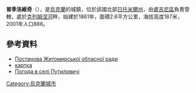 {{coord|51|5|5|N|28|13|7|E|scale:30000|display=title}}

'''普季洛維奇'''（{{lang-uk|Путиловичі}}），是[[烏克蘭|烏克蘭]]的城鎮，位於該國北部[[日托米爾州|日托米爾州]]，由[[盧吉尼區|盧吉尼區]]負責管轄，處於[[克列姆涅河_(熱列河支流)|克列姆涅河]]畔，始建於1861年，面積2.6平方公里，海拔高度187米，2001年人口886。

==參考資料==
*[http://gska2.rada.gov.ua/pls/z7502/A036?rdat1=08.12.2010&vf7551=1081 Постанова Житомирської обласної ради]{{dead link|date=2018年1月 |bot=InternetArchiveBot |fix-attempted=yes }}
*[http://gska2.rada.gov.ua/pls/z7502/A005?rf7571=43032 картка]{{dead link|date=2018年1月 |bot=InternetArchiveBot |fix-attempted=yes }}
* [http://weather.in.ua/ua/zhitomirskaja/21879 Погода в селі Путиловичі] {{Wayback|url=http://weather.in.ua/ua/zhitomirskaja/21879 |date=20111219133247 }}

{{Ukraine-geo-stub}}
[[Category:烏克蘭城市|Category:烏克蘭城市]]